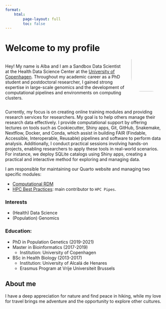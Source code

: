 ```yaml
---
format: 
    html:
        page-layout: full
        toc: false
---
```


# Welcome to my profile

:::columns
:::{.column width="80%"}
Hey! My name is Alba and I am a Sandbox Data Scientist at the Health Data Science Center at the [University of Copenhagen]( https://www.ku.dk/). Throughout my academic career as a PhD student and postdoctoral researcher, I gained strong expertise in large-scale genomics and the development of computational pipelines and environments on computing clusters.
:::

:::{.column width="20%"}
<div style="margin-bottom: -10px;margin-top: -60px">
![](images/ARM_full.jpg){fig-align="right" width=150 style="border-radius: 30%;"}
</div>
:::
:::

Currently, my focus is on creating online training modules and providing research services for researchers. My goal is to help others manage their research data effectively. I provide computational support by offering lectures on tools such as Cookiecutter, Shiny apps, Git, GitHub, Snakemake, Nextflow, Docker, and Conda, which assist in building FAIR (Findable, Accessible, Interoperable, Reusable) pipelines and software to perform data analysis. Additionally, I conduct practical sessions involving hands-on projects, enabling researchers to apply these tools in real-world scenarios. For instance, we deploy SQLite catalogs using Shiny apps, creating a practical and interactive method for exploring and managing data.

I am responsible for maintaining our Quarto website and managing two specific modules:

- [Computational RDM](https://hds-sandbox.github.io/RDM_NGS_course/)
- [HPC Best Practices](https://hds-sandbox.github.io/HPC-lab/): main contributor to `HPC Pipes`.

### Interests
- (Health) Data Science
- (Population) Genomics

### Education:
- PhD in Population Genetics (2019-2021)
- Master in Bioinformatics (2017-2019)
    - Institution: University of Copenhagen
- BSc in Health Biology (2013-2017)
    - Institution: University of Alcalá de Henares
    - Erasmus Program at Vrije Universiteit Brussels 

## About me 
I have a deep appreciation for nature and find peace in hiking, while my love for travel brings me adventure and the opportunity to explore other cultures.


